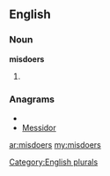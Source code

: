 ==English==

===Noun===
'''misdoers'''

# {{plural of|[[misdoer]]}}

===Anagrams===
* {{alphagram|deimorss}}
* [[Messidor#English|Messidor]]

[[Category:English plurals]]

[[ar:misdoers]]
[[my:misdoers]]